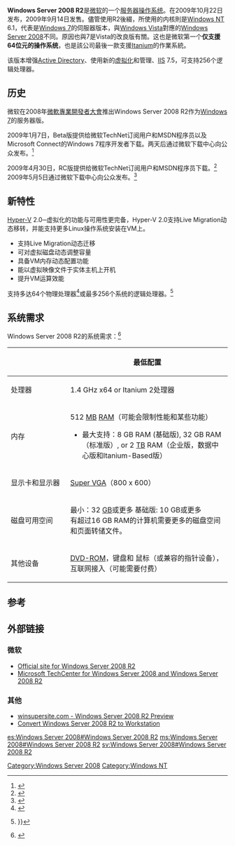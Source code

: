 {{Expand language|1=en|time=2020-08-18T09:24:19+00:00}}
{{noteTA
|G1=IT
|G2=Windows
}}
{{Infobox OS version
| name                = Windows Server 2008 R2
| family              = Microsoft Windows
| logo                =
| screenshot          =
| caption             =
| developer           = [[微软|微软]]
| website             = [https://web.archive.org/web/20090717092854/http://www.microsoft.com/windowsserver2008/en/us/r2.aspx Windows Server 2008 R2]
| source_model        = [[不開放核心原始碼|封闭]] / [[共享原始碼|共享原始碼]]
| license             = [[微软|微软]][[EULA|EULA]]
| kernel_type         = [[混合式核心|混合]]
| updatemodel         = [[Windows_Update|Windows Update]]
| supported_platforms = [[x64|x64]]、[[Itanium|Itanium]]
| preceded_by = [[Windows_Server_2008|Windows Server 2008]]
| succeeded_by = [[Windows_Server_2012|Windows Server 2012]]
| first_release_date  = '''[[RTM|RTM]]:''' 2009年7月22日<br />SP1: 2011年2月22日<br />'''零售：''' 2009年10月22日
| first_release_url   = http://blogs.technet.com/windowsserver/archive/2009/07/22/windows-server-2008-r2-rtm.aspx
| release_version     = 6.1 (Build 7601)<br />(SP1)
| release_date        = {{Start date and age|2011|2|22}}
| release_url         = http://blogs.technet.com/windowsserver/archive/2009/07/22/windows-server-2008-r2-rtm.aspx
| preview_version     =
| preview_date        =
| preview_url         =
| support_status      = 主流支援已结束（2015年1月13日到期）<br>延伸支援已结束（2020年1月14日到期）<ref>{{cite web | url=http://support.microsoft.com/lifecycle/search/default.aspx?sort=PN&alpha=Windows+Server+2008+R2&Filter=FilterNO | title=Windows Server 2008 R2 Lifecycle Policy | author=Microsoft | publisher=Microsoft | accessdate=2012-09-01 | archive-date=2015-02-27 | archive-url=https://web.archive.org/web/20150227144544/http://support.microsoft.com/lifecycle/search/default.aspx?sort=PN&alpha=windows+server+2008+r2&Filter=FilterNO }}</ref><ref>{{Cite web |url=http://support.microsoft.com/lifecycle/?p1=14134 |title=Microsoft 技術支援週期 |access-date=2011-07-22 |archive-date=2021-07-16 |archive-url=https://web.archive.org/web/20210716085914/https://support.microsoft.com/lifecycle/?p1=14134 }}</ref>
| other_articles      =
<ul>
* [[Windows_Server_2008|Windows Server 2008]]
* [[Windows_7|Windows 7]]
</ul>
| date                = January 2009 <!-- approximate date of template insertion for dating hidden maintenance categories -->
}}

'''Windows Server 2008 R2'''是[[微软|微软]]的一个[[服务器|服务器]][[操作系统|操作系统]]。在2009年10月22日发布，2009年9月14日发售。儘管使用R2後綴，所使用的内核則是[[Windows_NT|Windows NT]] 6.1，代表是[[Windows_7|Windows 7]]的伺服器版本，與[[Windows_Vista|Windows Vista]]對應的[[Windows_Server_2008|Windows Server 2008]]不同。原因也與7是Vista的改良版有關。这也是微软第一个'''仅支援64位元的操作系统'''，也是該公司最後一款支援[[Itanium|Itanium]]的作業系統。

该版本增强[[Active_Directory|Active Directory]]、使用新的[[虚拟化|虚拟化]]和管理、[[IIS|IIS]] 7.5，可支持256个逻辑处理器。

== 历史 ==
微软在2008年[[微軟專業開發者大會|微軟專業開發者大會]]推出Windows Server 2008 R2作为[[Windows_7|Windows 7]]的服务器版。

2009年1月7日，Beta版提供给微软TechNet订阅用户和MSDN程序员以及Microsoft Connect的Windows 7程序开发者下载。两天后通过微软下载中心向公众发布。<ref name="2008r2publicbeta">{{cite web|url=http://arstechnica.com/microsoft/news/2009/01/windows-7-public-beta-is-available-now.ars|title=Windows 7 public beta is available now|author=Emil Protalinski|access-date=2009-11-21|archive-date=2012-01-03|archive-url=https://web.archive.org/web/20120103210919/http://arstechnica.com/microsoft/news/2009/01/windows-7-public-beta-is-available-now.ars}}</ref>

2009年4月30日，RC版提供给微软TechNet订阅用户和MSDN程序员下载。<ref name="2008r2rc">{{cite web|url = http://edge.technet.com/Media/Announcing-Windows-Server-2008-R2-Release-Candidate-RC/|title = Announcing Windows Server 2008 R2 Release Candidate (RC)|publisher = Microsoft TechNet|access-date = 2009-11-21|archive-url = https://www.webcitation.org/67QSbQ5s2?url=http://technet.microsoft.com/en-us/edge/Announcing-Windows-Server-2008-R2.aspx|archive-date = 2012-05-05|dead-url = yes}}</ref> 2009年5月5日通过微软下载中心向公众发布。<ref name="Server2008R2RCpublic">{{cite web |url = http://www.microsoft.com/downloads/details.aspx?FamilyId=a4e21e2e-e992-4aec-9ed4-086de21632a2 |title = Download Windows Server 2008 R2 RC .iso images (May2009)|publisher = Microsoft}}</ref>

== 新特性 ==
{{seealso|Windows 7新功能}}
[[Hyper-V|Hyper-V]] 2.0─虚拟化的功能与可用性更完备，Hyper-V 2.0支持Live Migration动态移转，并能支持更多Linux操作系统安装在VM上。
*支持Live Migration动态迁移
*可对虚拟磁盘动态调整容量
*具备VM内存动态配置功能
*能以虚拟映像文件于实体主机上开机
*提升VM运算效能

支持多达64个物理处理器<ref>{{cite web |url=http://www.microsoft.com/windowsserver2008/en/us/scalability-ent.aspx |title=存档副本 |accessdate=2011-06-15 |deadurl=yes |archiveurl=https://web.archive.org/web/20110612183901/http://www.microsoft.com/windowsserver2008/en/us/scalability-ent.aspx |archivedate=2011-06-12 }}</ref>或最多256个系统的逻辑处理器。<ref name="2008nov-morethan64processors">{{cite web|url=http://www.microsoft.com/whdc/system/Sysinternals/MoreThan64proc.mspx|title=Windows7 and Windows Server 2008 R2 support more than 64 Processors in one System|date=November 2008|accessdate=2009-03-06|publisher=Microsoft|archive-date=2011-01-04|archive-url=https://web.archive.org/web/20110104070319/http://www.microsoft.com/whdc/system/sysinternals/morethan64proc.mspx}}
}}</ref>

== 系统需求 ==
Windows Server 2008 R2的系统需求：<ref>{{cite web|url=http://www.microsoft.com/china/windowsserver2008/system-requirements.aspx|accessdate=|title=Windows Server 2008 R2系统需求|deadurl=yes|archiveurl=https://web.archive.org/web/20140624160724/http://www.microsoft.com/china/windowsserver2008/system-requirements.aspx|archivedate=2014-06-24}}</ref>

<div align="center">
{|class="wikitable" cellpadding="3" cellspacing="0" style="text-align:center;"
|-
!style="width:120px;height:35px;" |
!最低配置
|-
!处理器
|1.4 GHz x64 or Itanium 2处理器
|-
!内存
|512 [[Megabyte|MB]] [[隨機存取記憶體|RAM]]（可能会限制性能和某些功能）
*最大支持：8 GB RAM (基础版), 32 GB RAM（标准版）, or 2 [[Terabyte|TB]] RAM（企业版，数据中心版和Itanium-Based版）
|-
!显示卡和显示器
|[[Super_VGA|Super VGA]]（800 x 600）
|-
!磁盘可用空间
|最小：32 [[gigabyte|GB]]或更多
基础版: 10 GB或更多<br />
有超过16 GB RAM的计算机需要更多的磁盘空间和页面转储文件。
|-
!其他设备
|colspan = "2" | [[DVD-ROM|DVD-ROM]]，键盘和 鼠标（或兼容的指针设备），互联网接入（可能需要付费）
|}
</div>

== 参考 ==
{{Reflist}}

== 外部链接 ==

=== 微软 ===
* [https://web.archive.org/web/20090717092854/http://www.microsoft.com/windowsserver2008/en/us/r2.aspx Official site for Windows Server 2008 R2]
* [http://technet.microsoft.com/en-us/windowsserver/2008/default.aspx Microsoft TechCenter for Windows Server 2008 and Windows Server 2008 R2] {{Wayback|url=http://technet.microsoft.com/en-us/windowsserver/2008/default.aspx |date=20100302091258 }}

=== 其他 ===
* [https://web.archive.org/web/20090925131954/http://www.winsupersite.com/server/ws2008_r2_preview.asp winsupersite.com - Windows Server 2008 R2 Preview]
* [https://web.archive.org/web/20090812060437/http://www.win2008r2workstation.com/ Convert Windows Server 2008 R2 to Workstation]

{{History of Windows}}
{{Microsoft Servers}}
{{Microsoft}}
[[Category:Windows_Server_2008|Category:Windows Server 2008]]
[[Category:Windows_NT|Category:Windows NT]]

[[es:Windows_Server_2008#Windows_Server_2008_R2|es:Windows Server 2008#Windows Server 2008 R2]]
[[ms:Windows_Server_2008#Windows_Server_2008_R2|ms:Windows Server 2008#Windows Server 2008 R2]]
[[sv:Windows_Server_2008#Windows_Server_2008_R2|sv:Windows Server 2008#Windows Server 2008 R2]]